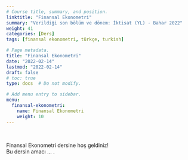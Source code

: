 ```yaml
---
# Course title, summary, and position.
linktitle: "Finansal Ekonometri"
summary: "Verildiği son bölüm ve dönem: İktisat (YL) - Bahar 2022"
weight: 41
categories: [Ders]
tags: [finansal ekonometri, türkçe, turkish]

# Page metadata.
title: "Finansal Ekonometri"
date: "2022-02-14"
lastmod: "2022-02-14"
draft: false
# toc: true
type: docs  # Do not modify.

# Add menu entry to sidebar.
menu:
  finansal-ekonometri:
    name: Finansal Ekonometri
    weight: 10
---
```


<br>

Finansal Ekonometri dersine hoş geldiniz!  
Bu dersin amacı ... .

